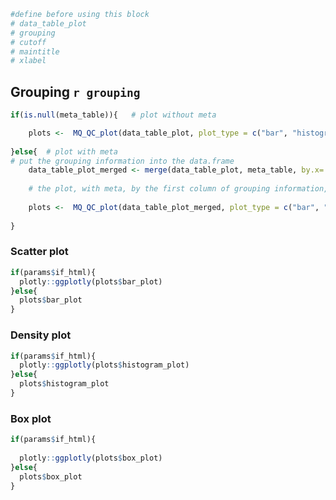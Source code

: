 


```r

#define before using this block
# data_table_plot
# grouping
# cutoff
# maintitle
# xlabel

```


##  Grouping `r grouping ` {.tabset .tabset-fade }



```r



if(is.null(meta_table)){   # plot without meta

    plots <-  MQ_QC_plot(data_table_plot, plot_type = c("bar", "histogram", "box"), cutoff = cutoff, maintitle = maintitle, xlabel = xlabel)
  
}else{  # plot with meta
# put the grouping information into the data.frame
    data_table_plot_merged <- merge(data_table_plot, meta_table, by.x= colnames(data_table_plot)[1], by.y = colnames(meta_table)[1])
    
    # the plot, with meta, by the first column of grouping information, which is column 4 (column 3 as experiment)
    
    plots <-  MQ_QC_plot(data_table_plot_merged, plot_type = c("bar", "histogram", "box"), group = colnames(data_table_plot_merged)[4],cutoff = cutoff,maintitle = maintitle, xlabel = xlabel)
  
}


```


### Scatter plot

```r
if(params$if_html){
  plotly::ggplotly(plots$bar_plot)
}else{
  plots$bar_plot
}

```

### Density plot

```r
if(params$if_html){
  plotly::ggplotly(plots$histogram_plot)
}else{
  plots$histogram_plot
}

```

### Box plot

```r
if(params$if_html){
  
  plotly::ggplotly(plots$box_plot)
}else{
  plots$box_plot
}

```
